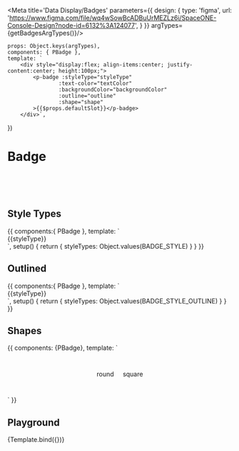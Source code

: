 
<Meta title='Data Display/Badges' parameters={{
    design: {
        type: 'figma',
        url: 'https://www.figma.com/file/wq4wSowBcADBuUrMEZLz6i/SpaceONE-Console-Design?node-id=6132%3A124077',
    }
}} argTypes={getBadgesArgTypes()}/>

    props: Object.keys(argTypes),
    components: { PBadge },
    template: `
        <div style="display:flex; align-items:center; justify-content:center; height:100px;">
            <p-badge :styleType="styleType"
                    :text-color="textColor"
                    :backgroundColor="backgroundColor"
                    :outline="outline"
                    :shape="shape"
            >{{$props.defaultSlot}}</p-badge>
        </div>`,
})

# Badge

<br/>
<br/>
<br/>

## Style Types

<Canvas>
    <Story name='Style Types'>
        {{
            components:{ PBadge },
            template: `
                <div class="w-full h-full flex flex-wrap items-center justify-center">
                    <p-badge v-for="styleType in styleTypes" :styleType="styleType" :key="styleType" class="m-2">
                        {{styleType}}
                    </p-badge>
                </div>`,
            setup() {
                return {
                    styleTypes: Object.values(BADGE_STYLE)
                }
            }
        }}
    </Story>
</Canvas>

## Outlined

<Canvas>
    <Story name='Outlined'>
        {{
            components:{ PBadge },
            template: `
                <div class="w-full h-full flex flex-wrap items-center justify-center">
                    <p-badge v-for="styleType in styleTypes" :styleType="styleType" outline class="m-2">
                        {{styleType}}
                    </p-badge>
                </div>`,
            setup() {
                return {
                    styleTypes: Object.values(BADGE_STYLE_OUTLINE)
                }
            }
        }}
    </Story>
</Canvas>

## Shapes

<Canvas>
    <Story name="Shapes" height="100px">
        {{
            components: {PBadge},
            template: `
                <div style="display: flex; align-items: center; justify-content: center; height: 100px">
                    <p-badge shape="round">
                        <div>round</div>
                    </p-badge>
                    <p-badge shape="square" style="margin-left: 20px">
                        <div>square</div>
                    </p-badge>
                </div>`
        }}
    </Story>
</Canvas>

## Playground

<Canvas>
    <Story name="Playground" height="100px">
        {Template.bind({})}
    </Story>
</Canvas>

<ArgsTable story="Playground" />
